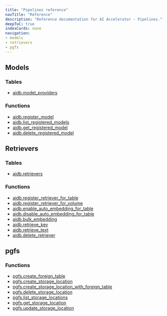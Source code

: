```yaml
---
title: "Pipelines reference"
navTitle: "Reference"
description: "Reference documentation for AI Accelerator - Pipelines."
deepToC: true
indexCards: none
navigation:
- models
- retrievers
- pgfs
---
```


## Models

### Tables

* [aidb.model_providers](models#aidbmodel_providers)

### Functions
* [aidb.register_model](models#aidbregister_model)
* [aidb.list_registered_models](models#aidblist_registered_models)
* [aidb.get_registered_model](models#aidbget_registered_model)
* [aidb.delete_registered_model](models#aidbdelete_registered_model)

## Retrievers

### Tables

* [aidb.retrievers](retrievers#aidbretrievers)

### Functions

* [aidb.register_retriever_for_table](retrievers#aidbregister_retriever_for_table)
* [aidb.register_retriever_for_volume](retrievers#aidbregister_retriever_for_volume)
* [aidb.enable_auto_embedding_for_table](retrievers#aidbenable_auto_embedding_for_table)
* [aidb.disable_auto_embedding_for_table](retrievers#aidbdisable_auto_embedding_for_table)
* [aidb.bulk_embedding](retrievers#aidbbulk_embedding)
* [aidb.retrieve_key](retrievers#aidbretrieve_key)
* [aidb.retrieve_text](retrievers#aidbretrieve_text)
* [aidb.delete_retriever](retrievers#aidbdelete_retriever)

## pgfs

### Functions

* [pgfs.create_foreign_table](pgfs#pgfscreate_foreign_table)
* [pgfs.create_storage_location](pgfs#pgfscreate_storage_location)
* [pgfs.create_storage_location_with_foreign_table](pgfs#pgfscreate_storage_location_with_foreign_table)
* [pgfs.delete_storage_location](pgfs#pgfsdelete_storage_location)
* [pgfs.list_storage_locations](pgfs#pgfslist_storage_locations)
* [pgfs.get_storage_location](pgfs#pgfsget_storage_location)
* [pgfs.update_storage_location](pgfs#pgfsupdate_storage_location)

